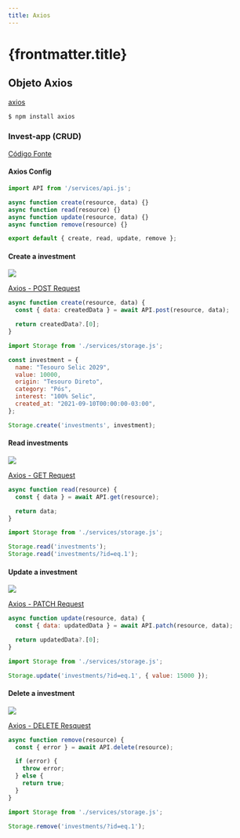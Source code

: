 ```yaml
---
title: Axios
---
```



# {frontmatter.title}

## Objeto Axios

[axios](https://axios-http.com/)

```bash
$ npm install axios
```

<CodePreview src="/codes/package/axios/via-cep/index.js" />

### Invest-app (CRUD)

[Código Fonte](https://github.com/ifpb/dw/tree/main/public/codes/package/axios/invest-app/)

<CodeTree src="/codes/package/axios/invest-app/" />

#### Axios Config

<CodePreview src="/codes/package/axios/invest-app/js/services/api.js" />

```js title="/codes/package/axios/invest-app/js/services/storage.js"
import API from '/services/api.js';

async function create(resource, data) {}
async function read(resource) {}
async function update(resource, data) {}
async function remove(resource) {}

export default { create, read, update, remove };
```

#### Create a investment

![](/dw/imgs/package/supabase-api/post-investment.png)

[Axios - POST Request](https://axios-http.com/docs/post_example)

```js  title="/codes/package/axios/invest-app/js/services/storage.js"
async function create(resource, data) {
  const { data: createdData } = await API.post(resource, data);

  return createdData?.[0];
}
```

```js
import Storage from './services/storage.js';

const investment = {
  name: "Tesouro Selic 2029",
  value: 10000,
  origin: "Tesouro Direto",
  category: "Pós",
  interest: "100% Selic",
  created_at: "2021-09-10T00:00:00-03:00",
};

Storage.create('investments', investment);
```

#### Read investments

![](/dw/imgs/package/supabase-api/get-investments.png)

[Axios - GET Request](https://axios-http.com/docs/example)

```js  title="/codes/package/axios/invest-app/js/services/storage.js"
async function read(resource) {
  const { data } = await API.get(resource);

  return data;
}
```

```js
import Storage from './services/storage.js';

Storage.read('investments');
Storage.read('investments/?id=eq.1');
```

#### Update a investment

![](/dw/imgs/package/supabase-api/patch-investment.png)

[Axios - PATCH Request](https://axios-http.com/docs/api_intro)

```js  title="/codes/package/axios/invest-app/js/services/storage.js"
async function update(resource, data) {
  const { data: updatedData } = await API.patch(resource, data);

  return updatedData?.[0];
}
```

```js
import Storage from './services/storage.js';

Storage.update('investments/?id=eq.1', { value: 15000 });
```

#### Delete a investment

![](/dw/imgs/package/supabase-api/delete-investment.png)

[Axios - DELETE Resquest](https://axios-http.com/docs/api_intro)

```js  title="/codes/package/axios/invest-app/js/services/storage.js"
async function remove(resource) {
  const { error } = await API.delete(resource);

  if (error) {
    throw error;
  } else {
    return true;
  }
}
```

```js
import Storage from './services/storage.js';

Storage.remove('investments/?id=eq.1');
```
